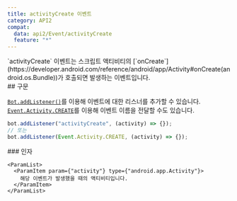 ```yaml
---
title: activityCreate 이벤트
category: API2
compat:
  data: api2/Event/activityCreate
  feature: "*"
---
```


<Section>
  `activityCreate` 이벤트는 스크립트 액티비티의
  [`onCreate`](https://developer.android.com/reference/android/app/Activity#onCreate(android.os.Bundle))가 호출되면 발생하는
  이벤트입니다.
</Section>
<Section>
  ## 구문

  [`Bot.addListener()`](/api2/Object/Bot/addListener)를 이용해 이벤트에 대한 리스너를 추가할 수 있습니다.
  [`Event.Activity.CREATE`](/api2/Object/Event/Activity/CREATE)를 이용해 이벤트 이름을 전달할 수도 있습니다.
  ~~~js
  bot.addListener("activityCreate", (activity) => {});
  // 또는
  bot.addListener(Event.Activity.CREATE, (activity) => {});
  ~~~

  <Section>
    ### 인자

    <ParamList>
      <ParamItem param={"activity"} type={"android.app.Activity"}>
        해당 이벤트가 발생했을 때의 액티비티입니다.
      </ParamItem>
    </ParamList>
  </Section>
</Section>